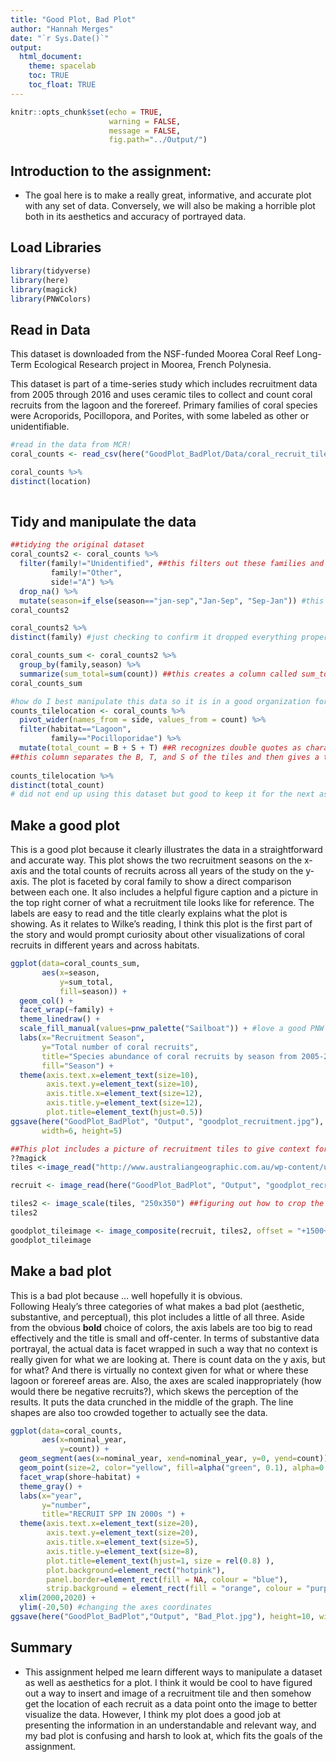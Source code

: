 ```yaml
---
title: "Good Plot, Bad Plot"
author: "Hannah Merges"
date: "`r Sys.Date()`"
output: 
  html_document: 
    theme: spacelab 
    toc: TRUE 
    toc_float: TRUE
---
```


```r
knitr::opts_chunk$set(echo = TRUE, 
                      warning = FALSE,
                      message = FALSE, 
                      fig.path="../Output/")
```

## Introduction to the assignment:
-  The goal here is to make a really great, informative, and accurate plot with any set of data. Conversely, we will also be making a horrible plot both in its aesthetics and accuracy of portrayed data. 

## Load Libraries 
```r
library(tidyverse)
library(here)
library(magick)
library(PNWColors)
```

## Read in Data 
This dataset is downloaded from the NSF-funded Moorea Coral Reef Long-Term Ecological Research project in Moorea, French Polynesia.  

This dataset is part of a time-series study which includes recruitment data from 2005 through 2016 and uses ceramic tiles to collect and count coral recruits from the lagoon and the forereef. 
Primary families of coral species were Acroporids, Pocillopora, and Porites, with some labeled as other or unidentifiable. 
```r
#read in the data from MCR! 
coral_counts <- read_csv(here("GoodPlot_BadPlot/Data/coral_recruit_tile_spat_counts_2006-2016_20180626.csv")) ##sometimes the file has been automatically offloading to icloud so may need to redownload if it says it is not working 

coral_counts %>% 
distinct(location)
  
```
## Tidy and manipulate the data 

```r
##tidying the original dataset 
coral_counts2 <- coral_counts %>% 
  filter(family!="Unidentified", ##this filters out these families and says side does NOT include "A"
         family!="Other",
         side!="A") %>% 
  drop_na() %>% 
  mutate(season=if_else(season=="jan-sep","Jan-Sep", "Sep-Jan")) #this renames the column to look better in plots 
coral_counts2

coral_counts2 %>% 
distinct(family) #just checking to confirm it dropped everything properly

coral_counts_sum <- coral_counts2 %>%
  group_by(family,season) %>% 
  summarize(sum_total=sum(count)) ##this creates a column called sum_total that gives total values across all years 
coral_counts_sum

#how do I best manipulate this data so it is in a good organization for what I want to plot?
counts_tilelocation <- coral_counts %>% 
  pivot_wider(names_from = side, values_from = count) %>% 
  filter(habitat=="Lagoon", 
         family=="Pocilloporidae") %>% 
  mutate(total_count = B + S + T) ##R recognizes double quotes as characters,so just add the literal column name 
##this column separates the B, T, and S of the tiles and then gives a total count for each 
  
counts_tilelocation %>% 
distinct(total_count)
# did not end up using this dataset but good to keep it for the next assignment and learn how to do it 

```

## Make a good plot 
This is a good plot because it clearly illustrates the data in a straightforward and accurate way. This plot shows the two recruitment seasons on the x-axis and the total counts of recruits across all years of the study on the y-axis. The plot is faceted by coral family to show a direct comparison between each one. It also includes a helpful figure caption and a picture in the top right corner of what a recruitment tile looks like for reference. The labels are easy to read and the title clearly explains what the plot is showing. As it relates to Wilke's reading, I think this plot is the first part of the story and would prompt curiosity about other visualizations of coral recruits in different years and  across habitats. 

```r

ggplot(data=coral_counts_sum, 
       aes(x=season, 
           y=sum_total, 
           fill=season)) + 
  geom_col() + 
  facet_wrap(~family) + 
  theme_linedraw() + 
  scale_fill_manual(values=pnw_palette("Sailboat")) + #love a good PNW color scheme 
  labs(x="Recruitment Season", 
       y="Total number of coral recruits", 
       title="Species abundance of coral recruits by season from 2005-2016", 
       fill="Season") + 
  theme(axis.text.x=element_text(size=10), 
        axis.text.y=element_text(size=10), 
        axis.title.x=element_text(size=12),
        axis.title.y=element_text(size=12), 
        plot.title=element_text(hjust=0.5)) 
ggsave(here("GoodPlot_BadPlot", "Output", "goodplot_recruitment.jpg"), 
       width=6, height=5)

##This plot includes a picture of recruitment tiles to give context for the data. 
??magick
tiles <-image_read("http://www.australiangeographic.com.au/wp-content/uploads/2019/04/Settlement-on-tile-900x507.jpg")

recruit <- image_read(here("GoodPlot_BadPlot", "Output", "goodplot_recruitment.jpg"))

tiles2 <- image_scale(tiles, "250x350") ##figuring out how to crop the image so it is not as large
tiles2

goodplot_tileimage <- image_composite(recruit, tiles2, offset = "+1500+90") #adding two images to each other and offset is used to move the picture around the frame --> first number is the width and second is height 
goodplot_tileimage

```

## Make a bad plot  
This is a bad plot because ... well hopefully it is obvious.  
Following Healy's three categories of what makes a bad plot (aesthetic, substantive, and perceptual), this plot includes a little of all three. Aside from the obvious **bold** choice of colors, the axis labels are too big to read effectively and the title is small and off-center. In terms of substantive data portrayal, the actual data is facet wrapped in such a way that no context is really given for what we are looking at. There is count data on the y axis, but for what? And there is virtually no context given for what or where these lagoon or forereef areas are. Also, the axes are scaled inappropriately (how would there be negative recruits?), which skews the perception of the results. It puts the data crunched in the middle of the graph. The line shapes are also too crowded together to actually see the data. 
```r
ggplot(data=coral_counts, 
       aes(x=nominal_year, 
           y=count)) +
  geom_segment(aes(x=nominal_year, xend=nominal_year, y=0, yend=count)) +
  geom_point(size=2, color="yellow", fill=alpha("green", 0.1), alpha=0.7, shape=21, stroke=2) +
  facet_wrap(shore~habitat) + 
  theme_gray() + 
  labs(x="year", 
       y="number", 
       title="RECRUIT SPP IN 2000s ") +
  theme(axis.text.x=element_text(size=20), 
        axis.text.y=element_text(size=20), 
        axis.title.x=element_text(size=5),
        axis.title.y=element_text(size=8),
        plot.title=element_text(hjust=1, size = rel(0.8) ), 
        plot.background=element_rect("hotpink"), 
        panel.border=element_rect(fill = NA, colour = "blue"), 
        strip.background = element_rect(fill = "orange", colour = "purple")) + 
  xlim(2000,2020) + 
  ylim(-20,50) #changing the axes coordinates
ggsave(here("GoodPlot_BadPlot","Output", "Bad_Plot.jpg"), height=10, width=10)

```
## Summary 
-  This assignment helped me learn different ways to manipulate a dataset as well as aesthetics for a plot. I think it would be cool to have figured out a way to insert and image of a recruitment tile and then somehow get the location of each recruit as a data point onto the image to better visualize the data. However, I think my plot does a good job at presenting the information in an understandable and relevant way, and my bad plot is confusing and harsh to look at, which fits the goals of the assignment.  




